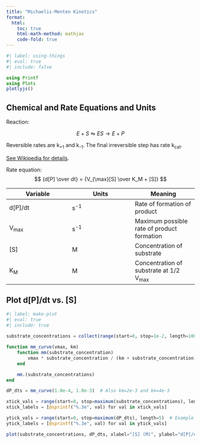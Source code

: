 ```yaml
---
title: "Michaelis-Menten Kinetics"
format:
  html:
    toc: true
    html-math-method: mathjax
    code-fold: true
---
```


```julia
#| label: using-things
#| eval: true
#| include: false

using Printf
using Plots
plotlyjs()
```

## Chemical and Rate Equations and Units

Reaction:

$$ E + S \leftrightharpoons ES \rightarrow E + P$$

Reversible rates are k<sub>+1</sub> and k<sub>-1</sub>. The final irreversible step has rate k<sub>cat</sub>.

[See Wikipedia for details](https://en.wikipedia.org/wiki/Michaelis%E2%80%93Menten_kinetics#Model).

Rate equation:
$$ {d[P] \over dt} = {V_{\max}[S] \over K_M + [S]} $$

| Variable | Units | Meaning |
|---|---|---|
| d[P]/dt | s<sup>-1</sup> | Rate of formation of product |
| V<sub>max</sub> | s<sup>-1</sup> | Maximum possible rate of product formation |
| [S] | M | Concentration of substrate |
| K<sub>M</sub> | M | Concentration of substrate at 1/2 V<sub>max</sub> |

## Plot d[P]/dt vs. [S]

```julia
#| label: make-plot
#| eval: true
#| include: true
  
substrate_concentrations = collect(range(start=0, stop=1e-2, length=100))

function mm_curve(vmax, km)
    function mm(substrate_concentration)
        vmax * substrate_concentration / (km + substrate_concentration)
    end

    mm.(substrate_concentrations)
end

dP_dts = mm_curve(1.0e-4, 1.0e-3)  # Also km=2e-3 and km=4e-3

xtick_vals = range(start=0, stop=maximum(substrate_concentrations), length=5)  # Example x-tick positions
xtick_labels = [@sprintf("%.3e", val) for val in xtick_vals]

ytick_vals = range(start=0, stop=maximum(dP_dts), length=5)  # Example x-tick positions
ytick_labels = [@sprintf("%.3e", val) for val in ytick_vals]

plot(substrate_concentrations, dP_dts, xlabel="[S] (M)", ylabel="d[P]/dt (M/min)", xticks=(xtick_vals, xtick_labels), yticks=(ytick_vals, ytick_labels), xlims=(0, 1.1e-2))
```
